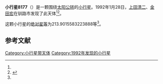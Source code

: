 {{Infobox planet
| bgcolour = #FFFFC0
| name = 8177
| symbol = 
| image = 
| caption = 
| discovery = yes
| discovery_ref = 
| discoverer = [[上田清二|上田清二]]、[[金田宏|金田宏]]
| discovery_site = [[钏路市|钏路市]] 
| discovered = 1992年1月28日
| designations = yes
| mp_name = 
| named_after = 
| alt_names = 1992 BO/ 1989 LN1 / 1990 TS14
| mp_category = [[主带小行星|主带小行星]]
| orbit_ref = <ref name="a">[http://ssd.jpl.nasa.gov/sbdb.cgi?sstr=8177 8177] {{Wayback|url=http://ssd.jpl.nasa.gov/sbdb.cgi?sstr=8177 |date=20210717063530 }}，小行星數據庫瀏覽器（JPL Small-Body Database Browser）－[[美国国家航空航天局|美国国家航空航天局]]喷气推进实验室</ref>
| epoch = 2456400.5 (2013年4月18日更新)
| aphelion = {{convert|2.490918427545103|AU|km|3|abbr=on|lk=out}}
| perihelion = {{convert|1.994608883329501|AU|km|3|abbr=on}}
| semimajor = {{convert|2.242763655437302|AU|km|3|abbr=on}}
| eccentricity = 0.110646867
| period = 1226.799785 [[日|日]]<br />3.36[[儒略年|儒略年]]
| avg_speed = 
| inclination = 4.759016159411871
| asc_node = 19.42265766021415
| mean_anomaly = 
| arg_peri = 213.9015583223888
| satellites = 
| physical_characteristics = yes
| dimensions = 
| mass = 
| density = 
| surface_grav = 
| escape_velocity = 
| sidereal_day = 
| axial_tilt = 
| pole_ecliptic_lat = 
| pole_ecliptic_lon = 
| albedo = 
| temperatures= 
| temp_name1 = 
| mean_temp_1 = 
| max_temp_1 = 
| temp_name2 = 
| max_temp_2 = 
| spectral_type = 
| abs_magnitude = 213.9015583223888
}}

'''小行星8177'''（{{lang-en|8177}}）是一颗围绕[[太阳|太阳]][[公转|公转]]的[[小行星|小行星]]。1992年1月28日，[[上田清二|上田清二]]、[[金田宏|金田宏]]在钏路市发现了此天体<ref name="a" /><ref>{{cite news|title=小行星列表|url=http://cfa-www.harvard.edu/iau/lists/NumberedMPs.txt|accessdate=2013-07-08|newspaper=哈佛大学|archive-date=2008-05-17|archive-url=https://web.archive.org/web/20080517010638/http://cfa-www.harvard.edu/iau/lists/NumberedMPs.txt|dead-url=no}}</ref>。

这颗小行星的[[绝对星等|绝对星等]]为213.9015583223888等<ref name="a" />。

==参考文献==
{{reflist}}
{{Minor Planet Number|[[小行星8176|小行星8176]]|[[小行星8178|小行星8178]]}}

{{小天体}}

[[Category:小行星带天体|Category:小行星带天体]]
[[Category:1992年发现的小行星|Category:1992年发现的小行星]]

{{asteroid-stub}}